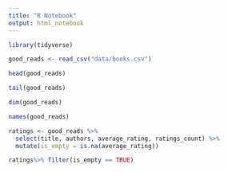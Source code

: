 ```yaml
---
title: "R Notebook"
output: html_notebook
---
```


```r
library(tidyverse)
```

```r
good_reads <- read_csv("data/books.csv")
```

```r
head(good_reads)
```

```r
tail(good_reads)
```

```r
dim(good_reads)
```

```r
names(good_reads)
```

```r
ratings <- good_reads %>%
  select(title, authors, average_rating, ratings_count) %>%
  mutate(is_empty = is.na(average_rating)) 

ratings%>% filter(is_empty == TRUE)
```

```r

```

